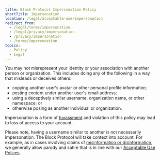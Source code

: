 ```yaml
---
title: Block Protocol Impersonation Policy
shortTitle: Impersonation
location: /legal/acceptable-use/impersonation
redirect_from:
  - /legal/terms/impersonation
  - /legal/privacy/impersonation
  - /privacy/impersonation
  - /terms/impersonation
topics:
  - Policy
  - Legal
---
```


You may not misrepresent your identity or your association with another person or organization. This includes doing any of the following in a way that misleads or deceives others:

- copying another user's avatar or other personal profile information;
- posting content under another user's email address;
- using a deceptively similar username, organization name, or other namespace; or
- otherwise posing as another individual or organization.

Impersonation is a form of [harassment](/legal/acceptable-use/harassment) and violation of this policy may lead to loss of access to your account.

Please note, having a username similar to another is not necessarily impersonation. The Block Protocol will take context into account. For example, as in cases involving claims of [misinformation or disinformation](/legal/acceptable-use/veracity), we generally allow parody and satire that is in line with our [Acceptable Use Polices](/legal/acceptable-use).
